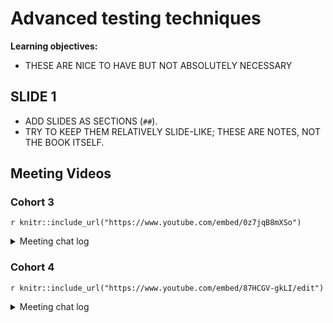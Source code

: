 # Advanced testing techniques

**Learning objectives:**

- THESE ARE NICE TO HAVE BUT NOT ABSOLUTELY NECESSARY

## SLIDE 1

- ADD SLIDES AS SECTIONS (`##`).
- TRY TO KEEP THEM RELATIVELY SLIDE-LIKE; THESE ARE NOTES, NOT THE BOOK ITSELF.

## Meeting Videos

### Cohort 3

`r knitr::include_url("https://www.youtube.com/embed/0z7jqB8mXSo")`

<details>
<summary> Meeting chat log </summary>

```
01:00:06	Ryan Metcalf:	I believe the comment Collin was mentioning for testing Shiny was ShinyDriver()
01:06:26	Collin Berke:	Jim Hester's talk: https://www.jimhester.com/talk/2020-rsc-github-actions/
01:08:22	Rex Parsons:	https://usethis.r-lib.org/reference/github_actions.html#use-github-action-check-standard-
01:08:29	Ryan Metcalf:	Collin has a different website: This was what I found: https://r-hub.github.io/rhub/
```
</details>


### Cohort 4

`r knitr::include_url("https://www.youtube.com/embed/87HCGV-gkLI/edit")`

<details>
<summary> Meeting chat log </summary>

```
00:39:30	olivier leroy:	foofy
00:39:43	olivier leroy:	foofy.Routsave
00:39:55	olivier leroy:	https://github.com/r-spatial/sf/tree/main/tests
01:05:45	Schafer, Toryn:	https://www.r-bloggers.com/2017/12/conference-cost/
```
</details>
